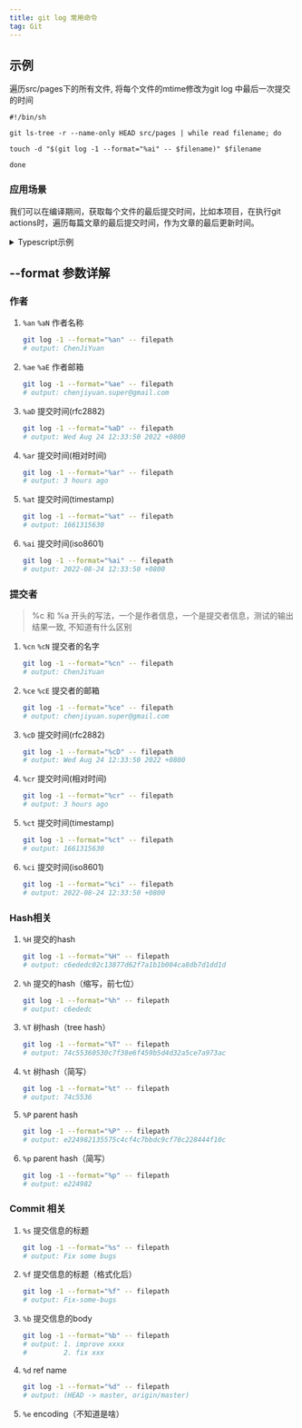 ```yaml
---
title: git log 常用命令
tag: Git
---
```


## 示例
遍历src/pages下的所有文件, 将每个文件的mtime修改为git log 中最后一次提交的时间
```shell
#!/bin/sh

git ls-tree -r --name-only HEAD src/pages | while read filename; do

touch -d "$(git log -1 --format="%ai" -- $filename)" $filename

done
```

### 应用场景
我们可以在编译期间，获取每个文件的最后提交时间，比如本项目，在执行git actions时，遍历每篇文章的最后提交时间，作为文章的最后更新时间。

<details>
  <summary>Typescript示例</summary>
  ```typescript file=packages/mtime/src/index.ts
  ```
</details>

## --format 参数详解

### 作者
1. `%an` `%aN` 作者名称
    ```bash
    git log -1 --format="%an" -- filepath
    # output: ChenJiYuan
    ```

2. `%ae` `%aE` 作者邮箱
    ```bash
    git log -1 --format="%ae" -- filepath
    # output: chenjiyuan.super@gmail.com
    ```

3. `%aD` 提交时间(rfc2882)
    ```bash
    git log -1 --format="%aD" -- filepath
    # output: Wed Aug 24 12:33:50 2022 +0800
    ```

4. `%ar` 提交时间(相对时间)
    ```bash
    git log -1 --format="%ar" -- filepath
    # output: 3 hours ago
    ```

5. `%at` 提交时间(timestamp)
    ```bash
    git log -1 --format="%at" -- filepath
    # output: 1661315630
    ```

6. `%ai` 提交时间(iso8601)
    ```bash
    git log -1 --format="%ai" -- filepath
    # output: 2022-08-24 12:33:50 +0800
    ```

### 提交者
> %c 和 %a 开头的写法，一个是作者信息，一个是提交者信息，测试的输出结果一致, 不知道有什么区别
1. `%cn` `%cN` 提交者的名字
    ```bash
    git log -1 --format="%cn" -- filepath
    # output: ChenJiYuan
    ```

2. `%ce` `%cE` 提交者的邮箱
    ```bash
    git log -1 --format="%ce" -- filepath
    # output: chenjiyuan.super@gmail.com
    ```

3. `%cD` 提交时间(rfc2882)
    ```bash
    git log -1 --format="%cD" -- filepath
    # output: Wed Aug 24 12:33:50 2022 +0800
    ```

4. `%cr` 提交时间(相对时间)
    ```bash
    git log -1 --format="%cr" -- filepath
    # output: 3 hours ago
    ```

5. `%ct` 提交时间(timestamp)
    ```bash
    git log -1 --format="%ct" -- filepath
    # output: 1661315630
    ```

6. `%ci` 提交时间(iso8601)
    ```bash
    git log -1 --format="%ci" -- filepath
    # output: 2022-08-24 12:33:50 +0800
    ```

### Hash相关

1. `%H` 提交的hash
    ```bash
    git log -1 --format="%H" -- filepath
    # output: c6ededc02c13877d62f7a1b1b004ca8db7d1dd1d
    ```

2. `%h` 提交的hash（缩写，前七位）
    ```bash
    git log -1 --format="%h" -- filepath
    # output: c6ededc
    ```

3. `%T` 树hash（tree hash）
    ```bash
    git log -1 --format="%T" -- filepath
    # output: 74c55360530c7f38e6f459b5d4d32a5ce7a973ac
    ```

4. `%t` 树hash（简写）
    ```bash
    git log -1 --format="%t" -- filepath
    # output: 74c5536
    ```

5. `%P` parent hash
    ```bash
    git log -1 --format="%P" -- filepath
    # output: e224982135575c4cf4c7bbdc9cf70c228444f10c
    ```

6. `%p` parent hash（简写）
    ```bash
    git log -1 --format="%p" -- filepath
    # output: e224982
    ```

### Commit 相关
1. `%s` 提交信息的标题
    ```bash
    git log -1 --format="%s" -- filepath
    # output: Fix some bugs
    ```

2. `%f` 提交信息的标题（格式化后）
    ```bash
    git log -1 --format="%f" -- filepath
    # output: Fix-some-bugs
    ```

3. `%b` 提交信息的body
    ```bash
    git log -1 --format="%b" -- filepath
    # output: 1. improve xxxx
    #         2. fix xxx
    ```

4. `%d` ref name
    ```bash
    git log -1 --format="%d" -- filepath
    # output: (HEAD -> master, origin/master)
    ```

5. `%e` encoding（不知道是啥）
